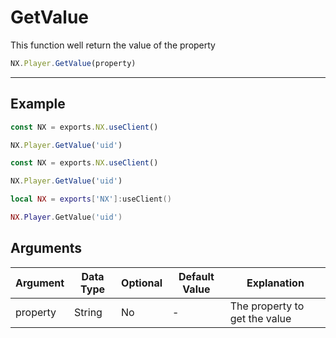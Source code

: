 
# GetValue

This function well return the value of the property

```typescript
NX.Player.GetValue(property)
```

---

## Example

<Tabs>
<TabItem value="ts" label="TypeScript">

```typescript title="/rc/client/player/player.class.ts"
const NX = exports.NX.useClient()

NX.Player.GetValue('uid')
```

</TabItem>
<TabItem value="js" label="JavaScript">

```js title="/rc/client/player/player.class.ts"
const NX = exports.NX.useClient()

NX.Player.GetValue('uid')
```

</TabItem>
<TabItem value="lua" label="Lua">

```lua title="/rc/client/player/player.class.ts"
local NX = exports['NX']:useClient()

NX.Player.GetValue('uid')
```

</TabItem>
</Tabs>

## Arguments

| Argument | Data Type | Optional | Default Value | Explanation                   |
| -------- | --------- | -------- | ------------- | ----------------------------- |
| property | String    | No       | -             | The property to get the value |
